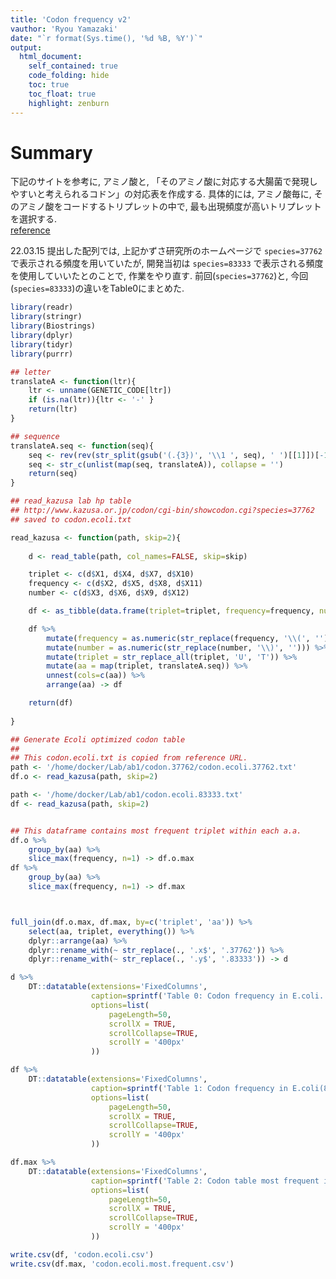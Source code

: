 ```yaml
---
title: 'Codon frequency v2'
vauthor: 'Ryou Yamazaki'
date: "`r format(Sys.time(), '%d %B, %Y')`"
output:
  html_document:
    self_contained: true
    code_folding: hide
    toc: true
    toc_float: true
    highlight: zenburn
---
```


# Summary
下記のサイトを参考に, アミノ酸と, 「そのアミノ酸に対応する大腸菌で発現しやすいと考えられるコドン」の対応表を作成する. 具体的には, アミノ酸毎に, そのアミノ酸をコードするトリプレットの中で, 最も出現頻度が高いトリプレットを選択する.   
[reference](http://www.kazusa.or.jp/codon/cgi-bin/showcodon.cgi?species=37762)

22.03.15 提出した配列では, 上記かずさ研究所のホームページで `species=37762` で表示される頻度を用いていたが, 開発当初は `species=83333` で表示される頻度を使用していいたとのことで, 作業をやり直す. 前回(`species=37762`)と, 今回(`species=83333`)の違いをTable0にまとめた.

```r
library(readr)
library(stringr)
library(Biostrings)
library(dplyr)
library(tidyr)
library(purrr)

## letter
translateA <- function(ltr){
    ltr <- unname(GENETIC_CODE[ltr])
    if (is.na(ltr)){ltr <- '-' }
    return(ltr)
}

## sequence
translateA.seq <- function(seq){
    seq <- rev(rev(str_split(gsub('(.{3})', '\\1 ', seq), ' ')[[1]])[-1])
    seq <- str_c(unlist(map(seq, translateA)), collapse = '')
    return(seq)
}

## read_kazusa lab hp table
## http://www.kazusa.or.jp/codon/cgi-bin/showcodon.cgi?species=37762
## saved to codon.ecoli.txt

read_kazusa <- function(path, skip=2){
 
    d <- read_table(path, col_names=FALSE, skip=skip)

    triplet <- c(d$X1, d$X4, d$X7, d$X10)
    frequency <- c(d$X2, d$X5, d$X8, d$X11)
    number <- c(d$X3, d$X6, d$X9, d$X12)

    df <- as_tibble(data.frame(triplet=triplet, frequency=frequency, number=number))

    df %>%
        mutate(frequency = as.numeric(str_replace(frequency, '\\(', ''))) %>%
        mutate(number = as.numeric(str_replace(number, '\\)', ''))) %>%
        mutate(triplet = str_replace_all(triplet, 'U', 'T')) %>%
        mutate(aa = map(triplet, translateA.seq)) %>%
        unnest(cols=c(aa)) %>%
        arrange(aa) -> df

    return(df)
    
}

```

```r

## Generate Ecoli optimized codon table
##
## This codon.ecoli.txt is copied from reference URL.
path <- '/home/docker/Lab/ab1/codon.37762/codon.ecoli.37762.txt'
df.o <- read_kazusa(path, skip=2)

path <- '/home/docker/Lab/ab1/codon.ecoli.83333.txt'
df <- read_kazusa(path, skip=2)


## This dataframe contains most frequent triplet within each a.a.
df.o %>%
    group_by(aa) %>%
    slice_max(frequency, n=1) -> df.o.max
df %>%
    group_by(aa) %>%
    slice_max(frequency, n=1) -> df.max



full_join(df.o.max, df.max, by=c('triplet', 'aa')) %>%
    select(aa, triplet, everything()) %>%
    dplyr::arrange(aa) %>%
    dplyr::rename_with(~ str_replace(., '.x$', '.37762')) %>%
    dplyr::rename_with(~ str_replace(., '.y$', '.83333')) -> d

d %>%
    DT::datatable(extensions='FixedColumns',
                  caption=sprintf('Table 0: Codon frequency in E.coli. Difference between species=37762 and species=83333'),
                  options=list(
                      pageLength=50,
                      scrollX = TRUE,
                      scrollCollapse=TRUE,
                      scrollY = '400px'
                  ))

df %>%
    DT::datatable(extensions='FixedColumns',
                  caption=sprintf('Table 1: Codon frequency in E.coli(83333).'),
                  options=list(
                      pageLength=50,
                      scrollX = TRUE,
                      scrollCollapse=TRUE,
                      scrollY = '400px'
                  ))

df.max %>%
    DT::datatable(extensions='FixedColumns',
                  caption=sprintf('Table 2: Codon table most frequent in E.coli(83333).'),
                  options=list(
                      pageLength=50,
                      scrollX = TRUE,
                      scrollCollapse=TRUE,
                      scrollY = '400px'
                  ))

write.csv(df, 'codon.ecoli.csv')
write.csv(df.max, 'codon.ecoli.most.frequent.csv')


```


